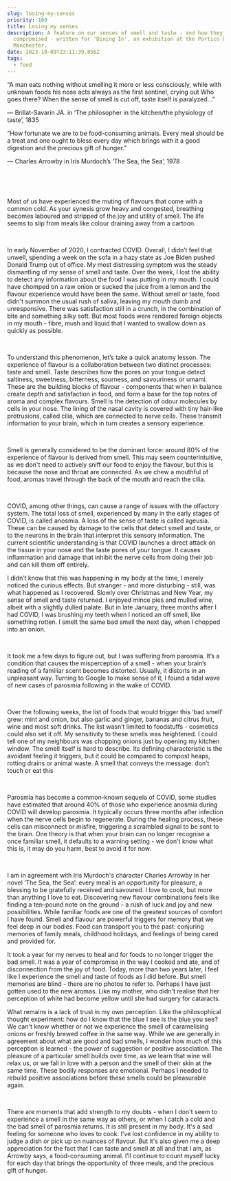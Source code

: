 ```yaml
---
slug: losing-my-senses
priority: 100
title: Losing my senses
description: A feature on our senses of smell and taste - and how they can be
  compromised - written for 'Dining In', an exhibition at the Portico Library in
  Manchester.
date: 2023-10-09T23:11:39.856Z
tags:
  - food
---
```

“A man eats nothing without smelling it more or less consciously, while with unknown foods his nose acts always as the first sentinel, crying out Who goes there? When the sense of smell is cut off, taste itself is paralyzed...”

― Brillat-Savarin JA. in ‘The philosopher in the kitchen/the physiology of taste’, 1835

“How fortunate we are to be food-consuming animals. Every meal should be a treat and one ought to bless every day which brings with it a good digestion and the precious gift of hunger.”

― Charles Arrowby in Iris Murdoch’s ‘The Sea, the Sea’, 1978

 

 

Most of us have experienced the muting of flavours that come with a common cold. As your synesis grow heavy and congested, breathing becomes laboured and stripped of the joy and utility of smell. The life seems to slip from meals like colour draining away from a cartoon.

 

In early November of 2020, I contracted COVID. Overall, I didn’t feel that unwell, spending a week on the sofa in a hazy state as Joe Biden pushed Donald Trump out of office. My most distressing symptom was the steady dismantling of my sense of smell and taste. Over the week, I lost the ability to detect any information about the food I was putting in my mouth. I could have chomped on a raw onion or sucked the juice from a lemon and the flavour experience would have been the same. Without smell or taste, food didn't summon the usual rush of saliva, leaving my mouth dumb and unresponsive. There was satisfaction still in a crunch, in the combination of bite and something silky soft. But most foods were rendered foreign objects in my mouth - fibre, mush and liquid that I wanted to swallow down as quickly as possible.

 

To understand this phenomenon, let’s take a quick anatomy lesson. The experience of flavour is a collaboration between two distinct processes: taste and smell. Taste describes how the pores on your tongue detect saltiness, sweetness, bitterness, sourness, and savouriness or umami. These are the building blocks of flavour - components that when in balance create depth and satisfaction in food, and form a base for the top notes of aroma and complex flavours. Smell is the detection of odour molecules by cells in your nose. The lining of the nasal cavity is covered with tiny hair-like protrusions, called cilia, which are connected to nerve cells. These transmit information to your brain, which in turn creates a sensory experience.

 

Smell is generally considered to be the dominant force: around 80% of the experience of flavour is derived from smell. This may seem counterintuitive, as we don't need to actively sniff our food to enjoy the flavour, but this is because the nose and throat are connected. As we chew a mouthful of food, aromas travel through the back of the mouth and reach the cilia.

 

COVID, among other things, can cause a range of issues with the olfactory system. The total loss of smell, experienced by many in the early stages of COVID, is called anosmia. A loss of the sense of taste is called ageusia. These can be caused by damage to the cells that detect smell and taste, or to the neurons in the brain that interpret this sensory information. The current scientific understanding is that COVID launches a direct attack on the tissue in your nose and the taste pores of your tongue. It causes inflammation and damage that inhibit the nerve cells from doing their job and can kill them off entirely. 



I didn’t know that this was happening in my body at the time, I merely noticed the curious effects. But stranger - and more disturbing - still, was what happened as I recovered. Slowly over Christmas and New Year, my sense of smell and taste returned. I enjoyed mince pies and mulled wine, albeit with a slightly dulled palate. But in late January, three months after I had COVID, I was brushing my teeth when I noticed an off smell, like something rotten. I smelt the same bad smell the next day, when I chopped into an onion.

 

It took me a few days to figure out, but I was suffering from parosmia. It’s a condition that causes the misperception of a smell - when your brain’s reading of a familiar scent becomes distorted. Usually, it distorts in an unpleasant way. Turning to Google to make sense of it, I found a tidal wave of new cases of parosmia following in the wake of COVID. 

 

Over the following weeks, the list of foods that would trigger this ‘bad smell’ grew: mint and onion, but also garlic and ginger, bananas and citrus fruit, wine and most soft drinks. The list wasn’t limited to foodstuffs - cosmetics could also set it off. My sensitivity to these smells was heightened. I could tell one of my neighbours was chopping onions just by opening my kitchen window. The smell itself is hard to describe. Its defining characteristic is the avoidant feeling it triggers, but it could be compared to compost heaps, rotting drains or animal waste. A smell that conveys the message: don’t touch or eat this

 

Parosmia has become a common-known sequela of COVID, some studies have estimated that around 40% of those who experience anosmia during COVID will develop parosmia. It typically occurs three months after infection when the nerve cells begin to regenerate. During the healing process, these cells can misconnect or misfire, triggering a scrambled signal to be sent to the brain. One theory is that when your brain can no longer recognise a once familiar smell, it defaults to a warning setting - we don't know what this is, it may do you harm, best to avoid it for now.

 

I am in agreement with Iris Murdoch's character Charles Arrowby in her novel ‘The Sea, the Sea’: every meal is an opportunity for pleasure, a blessing to be gratefully received and savoured. I love to cook, but more than anything I love to eat. Discovering new flavour combinations feels like finding a ten-pound note on the ground - a rush of luck and joy and new possibilities. While familiar foods are one of the greatest sources of comfort I have found. Smell and flavour are powerful triggers for memory that we feel deep in our bodies. Food can transport you to the past: conjuring memories of family meals, childhood holidays, and feelings of being cared and provided for. 



It took a year for my nerves to heal and for foods to no longer trigger the bad smell. It was a year of compromise in the way I cooked and ate, and of disconnection from the joy of food. Today, more than two years later, I feel like I experience the smell and taste of foods as I did before. But smell memories are blind - there are no photos to refer to. Perhaps I have just gotten used to the new aromas. Like my mother, who didn't realise that her perception of white had become yellow until she had surgery for cataracts.



What remains is a lack of trust in my own perception. Like the philosophical thought experiment: how do I know that the blue I see is the blue you see? We can't know whether or not we experience the smell of caramelising onions or freshly brewed coffee in the same way. While we are generally in agreement about what are good and bad smells, I wonder how much of this perception is learned - the power of suggestion or positive association. The pleasure of a particular smell builds over time, as we learn that wine will relax us, or we fall in love with a person and the smell of their skin at the same time. These bodily responses are emotional. Perhaps I needed to rebuild positive associations before these smells could be pleasurable again. 

 

There are moments that add strength to my doubts - when I don't seem to experience a smell in the same way as others, or when I catch a cold and the bad smell of parosmia returns. It is still present in my body. It's a sad feeling for someone who loves to cook. I've lost confidence in my ability to judge a dish or pick up on nuances of flavour. But it's also given me a deep appreciation for the fact that I can taste and smell at all and that I am, as Arrowby says, a food-consuming animal. I’ll continue to count myself lucky for each day that brings the opportunity of three meals, and the precious gift of hunger.